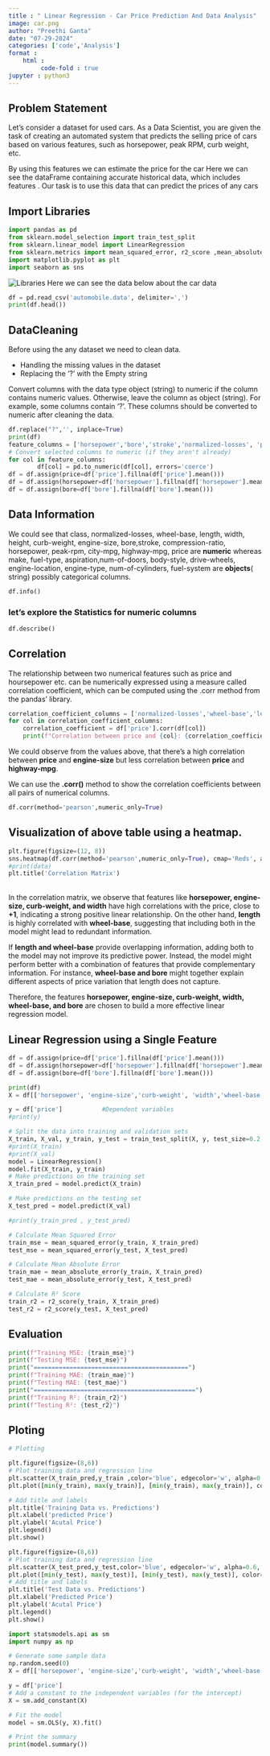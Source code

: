 ```yaml
---
title : " Linear Regression - Car Price Prediction And Data Analysis"
image: car.png
author: "Preethi Ganta"
date: "07-29-2024"
categories: ['code','Analysis']
format : 
    html :
         code-fold : true
jupyter : python3
---
```

## Problem Statement
Let's consider a dataset for used cars. As a Data Scientist, you are given the task of creating an automated system that predicts the selling price of cars based on various features, such as horsepower, peak RPM, curb weight, etc.<br>

By using this features we can estimate the price for the car
Here we can see the dataFrame containing accurate historical data, which includes features . Our task is to use this data that can predict the prices of any cars

## Import Libraries
```python
import pandas as pd
from sklearn.model_selection import train_test_split
from sklearn.linear_model import LinearRegression
from sklearn.metrics import mean_squared_error, r2_score ,mean_absolute_error
import matplotlib.pyplot as plt
import seaborn as sns
```
![Libraries](image.png)
Here we can see the data below about the car data 
```python
df = pd.read_csv('automobile.data', delimiter=',')
print(df.head())
```
## DataCleaning 
Before using the any dataset we need to clean data.
<ul>
    <li>Handling the missing values in the dataset</li>
    <li>Replacing the '?' with the Empty string</li>
</ul>
Convert columns with the data type object (string) to numeric if the column contains numeric values. Otherwise, leave the column as object (string). For example, some columns contain '?'. These columns should be converted to numeric after cleaning the data.

```python
df.replace("?",'', inplace=True)
print(df)
feature_columns = ['horsepower','bore','stroke','normalized-losses', 'price', 'peak-rpm']
# Convert selected columns to numeric (if they aren't already)
for col in feature_columns:
        df[col] = pd.to_numeric(df[col], errors='coerce')
df = df.assign(price=df['price'].fillna(df['price'].mean()))
df = df.assign(horsepower=df['horsepower'].fillna(df['horsepower'].mean()))
df = df.assign(bore=df['bore'].fillna(df['bore'].mean()))
```

## Data Information
We could see that class, normalized-losses, wheel-base, length, width, height, curb-weight, engine-size, bore,stroke, compression-ratio, horsepower, peak-rpm, city-mpg, highway-mpg,   price are **numeric** whereas  make, fuel-type, aspiration,num-of-doors, body-style, drive-wheels, engine-location, engine-type, num-of-cylinders, fuel-system are **objects**( string) possibly categorical columns.

```python
df.info()
```
### let's explore the Statistics for numeric columns
```python
df.describe()
```

## Correlation

The relationship between two numerical features such as price and hoursepower etc. can be numerically expressed using a measure called correlation coefficient, which can be computed using the .corr method from the pandas' library.


```python
correlation_coefficient_columns = ['normalized-losses','wheel-base','length','width','height','curb-weight','engine-size','bore','stroke','compression-ratio','horsepower','peak-rpm','city-mpg','highway-mpg']
for col in correlation_coefficient_columns:
    correlation_coefficient = df['price'].corr(df[col])
    print(f"Correlation between price and {col}: {correlation_coefficient}")
```

We could observe from the values above, that there’s a high correlation between **price** and **engine-size** but less correlation between **price** and **highway-mpg**.

We can use the **.corr()** method to show the correlation coefficients between all pairs of numerical columns.

```python
df.corr(method='pearson',numeric_only=True)
```

## Visualization of above table using a heatmap.

```python
plt.figure(figsize=(12, 8))
sns.heatmap(df.corr(method='pearson',numeric_only=True), cmap='Reds', annot=True)
#print(data)
plt.title('Correlation Matrix')
```

<br>
In the correlation matrix, we observe that features like **horsepower, engine-size, curb-weight, and width** have high correlations with the price, close to **+1**, indicating a strong positive linear relationship. On the other hand, **length** is highly correlated with **wheel-base**, suggesting that including both in the model might lead to redundant information.

If **length and wheel-base** provide overlapping information, adding both to the model may not improve its predictive power. Instead, the model might perform better with a combination of features that provide complementary information. For instance, **wheel-base and bore** might together explain different aspects of price variation that length does not capture.

Therefore, the features **horsepower, engine-size, curb-weight, width, wheel-base, and bore** are chosen to build a more effective linear regression model.

## Linear Regression using a Single Feature

```python
df = df.assign(price=df['price'].fillna(df['price'].mean()))
df = df.assign(horsepower=df['horsepower'].fillna(df['horsepower'].mean()))
df = df.assign(bore=df['bore'].fillna(df['bore'].mean()))

print(df)
X = df[['horsepower', 'engine-size','curb-weight', 'width','wheel-base','bore','length']] # Independent variables

y = df['price']           #Dependent variables
#print(y)

# Split the data into training and validation sets
X_train, X_val, y_train, y_test = train_test_split(X, y, test_size=0.2, random_state=42)
#print(X_train)
#print(X_val)
model = LinearRegression()
model.fit(X_train, y_train)
# Make predictions on the training set
X_train_pred = model.predict(X_train)

# Make predictions on the testing set
X_test_pred = model.predict(X_val)

#print(y_train_pred , y_test_pred)

# Calculate Mean Squared Error
train_mse = mean_squared_error(y_train, X_train_pred)
test_mse = mean_squared_error(y_test, X_test_pred)

# Calculate Mean Absolute Error
train_mae = mean_absolute_error(y_train, X_train_pred)
test_mae = mean_absolute_error(y_test, X_test_pred)

# Calculate R² Score
train_r2 = r2_score(y_train, X_train_pred)
test_r2 = r2_score(y_test, X_test_pred)
```

## Evaluation

```python
print(f"Training MSE: {train_mse}")
print(f"Testing MSE: {test_mse}")
print("===========================================")
print(f"Training MAE: {train_mae}")
print(f"Testing MAE: {test_mae}")
print("=============================================")
print(f"Training R²: {train_r2}")
print(f"Testing R²: {test_r2}")
```

## Ploting

```python
# Plotting

plt.figure(figsize=(8,6))
# Plot training data and regression line
plt.scatter(X_train_pred,y_train ,color='blue', edgecolor='w', alpha=0.6, label='Predicted Training Data')
plt.plot([min(y_train), max(y_train)], [min(y_train), max(y_train)], color='red', linestyle='--', label='Perfect Fit Line')

# Add title and labels
plt.title('Training Data vs. Predictions')
plt.xlabel('predicted Price')
plt.ylabel('Acutal Price')
plt.legend()
plt.show()

plt.figure(figsize=(8,6))
# Plot training data and regression line
plt.scatter(X_test_pred,y_test,color='blue', edgecolor='w', alpha=0.6, label='Predicted Test Data')
plt.plot([min(y_test), max(y_test)], [min(y_test), max(y_test)], color='red', linestyle='--', label='Perfect Fit Line')
# Add title and labels
plt.title('Test Data vs. Predictions')
plt.xlabel('Predicted Price')
plt.ylabel('Acutal Price')
plt.legend()
plt.show()
```
```python
import statsmodels.api as sm
import numpy as np

# Generate some sample data
np.random.seed(0)
X = df[['horsepower', 'engine-size','curb-weight', 'width','wheel-base','bore','length']] # Independent variables

y = df['price'] 
# Add a constant to the independent variables (for the intercept)
X = sm.add_constant(X)

# Fit the model
model = sm.OLS(y, X).fit()

# Print the summary
print(model.summary())
```